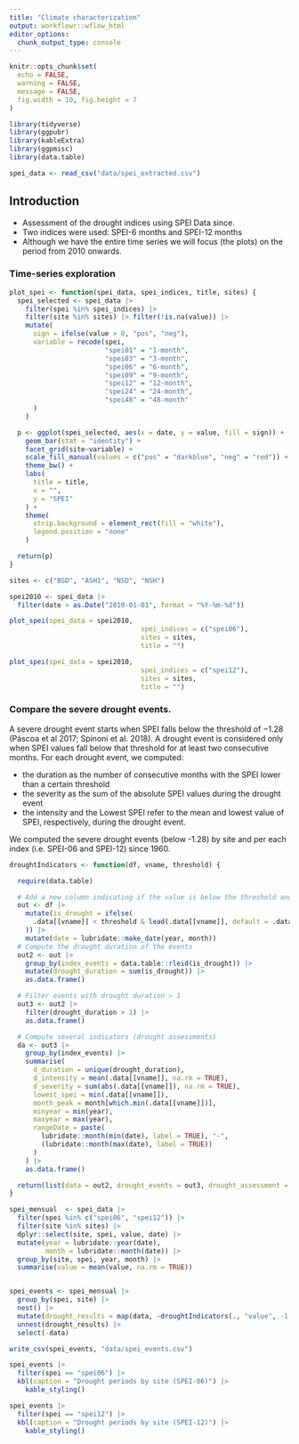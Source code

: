 ```yaml
---
title: "Climate characterization"
output: workflowr::wflow_html
editor_options:
  chunk_output_type: console
---
```



```r
knitr::opts_chunk$set(
  echo = FALSE,
  warning = FALSE,
  message = FALSE,
  fig.width = 10, fig.height = 7
)
```

```r
library(tidyverse)
library(ggpubr)
library(kableExtra)
library(ggpmisc)
library(data.table)

spei_data <- read_csv("data/spei_extracted.csv")
```



## Introduction 
- Assessment of the drought indices using SPEI Data since. 
- Two indices were used: SPEI-6 months and SPEI-12 months 
- Although we have the entire time series we will focus (the plots) on the period from 2010 onwards. 

### Time-series exploration
```r
plot_spei <- function(spei_data, spei_indices, title, sites) {
  spei_selected <- spei_data |>
    filter(spei %in% spei_indices) |>
    filter(site %in% sites) |> filter(!is.na(value)) |>
    mutate(
      sign = ifelse(value > 0, "pos", "neg"),
      variable = recode(spei,
                        "spei01" = "1-month",
                        "spei03" = "3-month",
                        "spei06" = "6-month",
                        "spei09" = "9-month",
                        "spei12" = "12-month",
                        "spei24" = "24-month",
                        "spei48" = "48-month"
      )
    )

  p <- ggplot(spei_selected, aes(x = date, y = value, fill = sign)) +
    geom_bar(stat = "identity") +
    facet_grid(site~variable) +
    scale_fill_manual(values = c("pos" = "darkblue", "neg" = "red")) +
    theme_bw() +
    labs(
      title = title,
      x = "",
      y = "SPEI"
    ) +
    theme(
      strip.background = element_rect(fill = "white"),
      legend.position = "none"
    )

  return(p)
}
```

```r
sites <- c("BSD", "ASH1", "NSD", "NSH")

spei2010 <- spei_data |> 
  filter(date > as.Date("2010-01-01", format = "%Y-%m-%d"))

plot_spei(spei_data = spei2010,
                                 spei_indices = c("spei06"),
                                 sites = sites,
                                 title = "")
```

```r
plot_spei(spei_data = spei2010,
                                 spei_indices = c("spei12"),
                                 sites = sites,
                                 title = "")
```




### Compare the severe drought events. 
A severe drought event starts when SPEI falls below the threshold of −1.28 (Páscoa et al 2017; Spinoni et al. 2018). A drought event is considered only when SPEI values fall below that threshold for at least two consecutive months. For each drought event, we computed: 

- the duration as the number of consecutive months with the SPEI lower than a certain threshold
- the severity as the sum of the absolute SPEI values during the drought event
- the intensity and the Lowest SPEI refer to the mean and lowest value of SPEI, respectively, during the drought event.

We computed the severe drought events (below -1.28) by site and per each index (i.e. SPEI-06 and SPEI-12) since 1960. 

```r
droughtIndicators <- function(df, vname, threshold) {

  require(data.table)

  # Add a new column indicating if the value is below the threshold and the following month is also below the threshold
  out <- df |>
    mutate(is_drought = ifelse(
      .data[[vname]] < threshold & lead(.data[[vname]], default = .data[[vname]][n()]) < threshold, 1, 0
    )) |>
    mutate(date = lubridate::make_date(year, month))
  # Compute the drought duration of the events
  out2 <- out |>
    group_by(index_events = data.table::rleid(is_drought)) |>
    mutate(drought_duration = sum(is_drought)) |>
    as.data.frame()

  # Filter events with drought duration > 1
  out3 <- out2 |>
    filter(drought_duration > 1) |>
    as.data.frame()

  # Compute several indicators (drought assessments)
  da <- out3 |>
    group_by(index_events) |>
    summarise(
      d_duration = unique(drought_duration),
      d_intensity = mean(.data[[vname]], na.rm = TRUE),
      d_severity = sum(abs(.data[[vname]]), na.rm = TRUE),
      lowest_spei = min(.data[[vname]]),
      month_peak = month[which.min(.data[[vname]])],
      minyear = min(year),
      maxyear = max(year),
      rangeDate = paste(
        lubridate::month(min(date), label = TRUE), "-",
        (lubridate::month(max(date), label = TRUE))
      )
    ) |>
    as.data.frame()

  return(list(data = out2, drought_events = out3, drought_assessment = da))
}
```


```r
spei_mensual  <- spei_data |> 
  filter(spei %in% c("spei06", "spei12")) |> 
  filter(site %in% sites) |> 
  dplyr::select(site, spei, value, date) |> 
  mutate(year = lubridate::year(date), 
         month = lubridate::month(date)) |> 
  group_by(site, spei, year, month) |> 
  summarise(value = mean(value, na.rm = TRUE))


spei_events <- spei_mensual |> 
  group_by(spei, site) |> 
  nest() |> 
  mutate(drought_results = map(data, ~droughtIndicators(., "value", -1.28)$drought_assessmen)) %>%
  unnest(drought_results) |> 
  select(-data)

write_csv(spei_events, "data/spei_events.csv")
```

```r
spei_events |> 
  filter(spei == "spei06") |> 
  kbl(caption = "Drought periods by site (SPEI-06)") |> 
    kable_styling()
```

```r
spei_events |> 
  filter(spei == "spei12") |> 
  kbl(caption = "Drought periods by site (SPEI-12)") |> 
    kable_styling()
```

